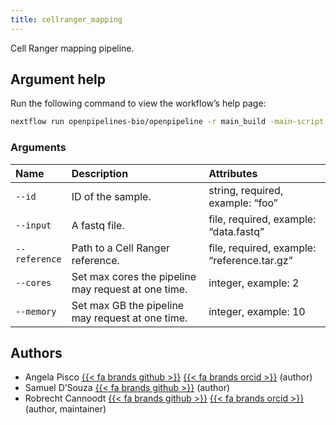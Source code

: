 ```yaml
---
title: cellranger_mapping
---
```


Cell Ranger mapping pipeline.

## Argument help

Run the following command to view the workflow's help page:
```bash
nextflow run openpipelines-bio/openpipeline -r main_build -main-script /home/rcannood/workspace/jnj/openpipeline/workflows/ingestion/cellranger_mapping/main.nf --help
```

### Arguments



:::{.column-body-outset}
|Name          |Description                                         |Attributes                                  |
|:-------------|:---------------------------------------------------|:-------------------------------------------|
|`--id`        |ID of the sample.                                   |string, required, example: "foo"            |
|`--input`     |A fastq file.                                       |file, required, example: "data.fastq"       |
|`--reference` |Path to a Cell Ranger reference.                    |file, required, example: "reference.tar.gz" |
|`--cores`     |Set max cores the pipeline may request at one time. |integer, example: 2                         |
|`--memory`    |Set max GB the pipeline may request at one time.    |integer, example: 10                        |
:::

## Authors

 * Angela Pisco [{{< fa brands github >}}](https://github.com/aopisco) [{{< fa brands orcid >}}](https://orcid.org/0000-0003-0142-2355) (author)
 * Samuel D'Souza [{{< fa brands github >}}](https://github.com/srdsam) (author)
 * Robrecht Cannoodt [{{< fa brands github >}}](https://github.com/rcannood) [{{< fa brands orcid >}}](https://orcid.org/0000-0003-3641-729X) (author, maintainer)
